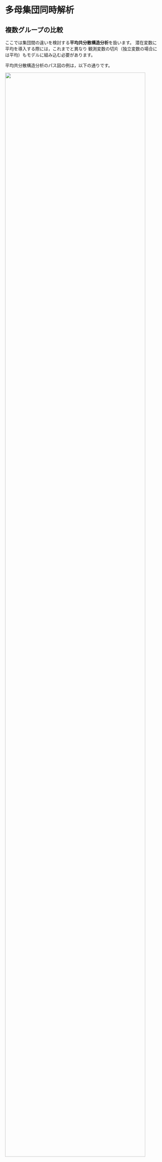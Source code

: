# 多母集団同時解析
## 複数グループの比較

ここでは集団間の違いを検討する**平均共分散構造分析**を扱います。
潜在変数に平均を導入する際には，これまでと異なり
観測変数の切片（独立変数の場合には平均）もモデルに組み込む必要があります。


平均共分散構造分析のパス図の例は，以下の通りです。

![](/images/ch07_meansem.png){width=95%}

変数から定数項へのトレーシングルールとして，以下が追加されます。

* 辿れるのは単方向矢印のみ
* 矢印の逆行しかできない

例えば，上図の$x_1$の平均$\bar{x}_1$は以下の通りです。
$$
\bar{x}_1 = a_1 \times \mu + m_1
$$

観測変数の平均が，$a_1 \times \mu$という潜在変数による成分（平均）と$x_1$独自の成分（切片）で表され，構造化されていることがわかります。

## 測定の不変性
母集団の比較では，集団間の同質性について段階的に考えます。

1. 配置不変
1. 弱い測定不変
1. 強い測定不変
1. 厳格な測定不変

**配置不変**は最も基本となるレベルです。
異なる集団で少なくとも同じモデル（変数間の構造）が
成り立っている状況です。
パス係数などが等しいかどうかは問いません。

**測定不変**は集団間の観測変数の母数に関して，
どこまで等しいといえるかでレベルが異なります。

**弱い測定不変**は，潜在変数の分散は異なるが，
潜在変数からの負荷量が集団間で等しいといえる状況です。
潜在変数の分散と共分散の比較を可能とします。

**強い測定不変**は，観測変数の切片も等しい，とするものです。
観測変数で揃えることで，潜在変数の平均，分散，共分散が
異なるかどうかを検討可能になります。
この段階で，潜在変数間に違いがみられるのであれば，
それは観測変数による測定の違いではなく，潜在変数の分布に
本質的な違いがあるといえます。

**厳格な測定不変**は，観測変数の誤差分散が集団間で等しい，
というものです。潜在変数をモデル比較する上では，
通常要求されない水準の不変性です。


## 部分的な不変性
すべての観測変数については不変性を示せない場合，
適合度の観点から，いずれの観測変数に不変性が想定できないか
特定（それ以外は成り立っていることを確認）します。
その上で，以下のような可能性を検討します。

1. 潜在変数の比較の土台は十分であることを示しつつ，当該観測変数の等値制約は外す。
1. 違いはわずかであることを確認し，等値制約はそのままにする
1. 当該観測変数を分析から除外し，再推定する。
1. 集団間で異なる構成概念を測定しているものとして結論づける。

実践的には，1や2の観点から部分的な不変性のもとで検討を進めます。

## 構造方程式モデリングにおける適合度

### 適合度指標
- 提案された理論モデルが実際に収集されたデータとどの程度整合しているかを評価する統計量
- モデルの「適合」を定量的に測定

### なぜ重要か
- モデルがデータと統計的に整合しているかを判断
- 競合する複数の理論モデルの中から最適なモデルを選択
- SEMは**確認的手法**であり，事前に指定されたモデルの妥当性評価に不可欠

### 適合度指標の分類

1. **絶対的適合度指標** (Absolute Fit Indices)
   - モデル全体の適合度を直接的に評価

2. **増分的適合度指標** (Incremental Fit Indices)  
   - 基準モデル（ヌルモデル）との比較による評価

3. **倹約的適合度指標** (Parsimony Fit Indices)
   - モデルの複雑さを考慮した適合度評価

各指標は異なる観点からモデルの適合度を評価するため，複数の指標を組み合わせて使用することが重要

### 絶対的適合度指標 (Absolute Fit Indices)

#### 特徴
- **モデル全体**の適合度を評価
- 観測データ（共分散行列）の再現度を**直接的に測定**
- ヌルモデルとの比較やパラメータ数調整は行わない

---

### 主要指標

```r
absolute_fit <- data.frame(
  指標 = c("χ² (カイ二乗値)", "χ²/df (相対カイ二乗)", "GFI", "AGFI", "RMSEA", "SRMR"),
  適合基準 = c("p > 0.05", "< 2.0 or 3.0", "≥ 0.90", "≥ 0.80", "≤ 0.05 (良好), ≤ 0.08 (許容)", "< 0.05"),
  特徴 = c("サンプルサイズに敏感", "サンプルサイズ依存性を軽減", "観測共分散の説明割合", "自由度で調整済み", "サンプルサイズの影響小", "平均的な残差")
)
require(tidyverse)
require(kableExtra)
kable(absolute_fit, format = "html", escape = FALSE) %>%
  kableExtra::kable_styling(bootstrap_options = c("striped", "hover"))
```

### 絶対適合度指標の詳細

#### カイ二乗値 (χ²)
- 最も一般的な適合度検定
- **「不適合度」の尺度** - 有意でない（p > 0.05）ことが良好
- **注意点**: サンプルサイズが大きいと過度に厳格になる
- **推奨**: サンプルサイズ < 200の場合はχ²，≥ 200の場合はχ²/dfを重視
#### RMSEA (近似の二乗平均平方根誤差)
- **人気の高い指標** - サンプルサイズの影響を比較的受けにくい
- 0.05以下：良好な適合，0.08以下：許容範囲の適合

#### GFI/AGFI (適合度指標)
- GFI: 観測された共分散の説明割合
- AGFI: モデルの自由度で調整済み

### 増分的適合度指標 (Incremental Fit Indices)

- **基準モデル（ヌルモデル）との比較**による評価
- ヌルモデル: すべての観測変数が無相関と仮定
- 絶対的適合度指標を補完する役割

---

#### 主要指標

```r
incremental_fit <- data.frame(
  指標 = c("NFI (規範適合度指標)", "NNFI/TLI", "CFI (比較適合度指標)", "IFI (増分適合度指標)"),
  適合基準 = c("≥ 0.90", "≥ 0.80", "≥ 0.90", "≥ 0.90"),
  特徴 = c("サンプルサイズ < 200で敏感", "NFIの改良版", "サンプルサイズの影響小", "不適合の改善割合")
)

kable(incremental_fit, format = "html", escape = FALSE) %>%
  kableExtra::kable_styling(bootstrap_options = c("striped", "hover"))
```

#### CFI (比較適合度指標)
- **NFIの改良版** - サンプルサイズの影響を比較的受けにくい
- ヌルモデルから研究モデルへの移行による不適合の改善割合を測定
- 0から1の範囲，1に近いほど良好


### 倹約的適合度指標 (Parsimony Fit Indices)

- モデルの適合度と**複雑さ（パラメータ数）**のバランスを評価
- **過剰適合 (overfitting)** を防ぐためのペナルティ
- より簡潔で一般化可能なモデルの選択を促進

---

#### 主要指標

```r
parsimony_fit <- data.frame(
  指標 = c("PGFI (倹約適合度指標)", "PNFI (倹約規範適合度指標)", "倹約性比率"),
  適合基準 = c("≥ 0.90", "≥ 0.90", "モデル依存"),
  目的 = c("GFIの倹約性調整", "NFIの倹約性調整", "過剰適合の評価")
)

kable(parsimony_fit, format = "html", escape = FALSE) %>%
  kableExtra::kable_styling(bootstrap_options = c("striped", "hover"))
```

#### 倹約性の重要性
- 複雑なモデル ≠ 良いモデル
- パラメータ数の増加は適合度を向上させるが，一般化可能性を低下
- **倹約性比率**: 指定モデルの自由度 / 総自由度

### 適合度指標使用上の注意点

- **単一指標に依存しない** - 複数の異なるタイプ（3～4種類）を組み合わせ
- **万能なガイドラインは存在しない** - モデル特性に応じた調整が必要

---

### 重要な注意点

```r
warnings <- data.frame(
  注意点 = c("良い適合 ≠ 強い関係", "過剰適合のリスク", "誤指定の可能性", "データ品質の影響"),
  説明 = c("変数間の相関が低くても良い適合は可能", "特にサンプルサイズ < 200で顕著", "高い修正指標は多重共線性を示唆", "非正規分布データは推定を不正確にする"),
  対策 = c("相関行列も確認", "複数指標で総合判断", "理論的妥当性も検討", "適切なサンプルサイズ確保")
)

kable(warnings, format = "html", escape = FALSE) %>%
  kableExtra::kable_styling(bootstrap_options = c("striped", "hover"))
```

### 推奨される適合度評価の手順

ステップ1: 基本的な適合度確認
1. **χ²検定** (サンプルサイズ < 200) または **χ²/df** (≥ 200)
2. **RMSEA** ≤ 0.08 (できれば ≤ 0.05)
3. **CFI** ≥ 0.90

ステップ2: 補完的指標の確認
4. **SRMR** < 0.05
5. **GFI/AGFI** (参考程度)
6. **倹約適合度指標** (モデル比較時)

ステップ3: 総合判断
- **理論的妥当性**の検討
- **修正指標**の確認
- **パラメータ推定値**の妥当性
- **残差分析**

**重要**: 統計的適合度だけでなく，理論的・実質的意味も考慮する


## 不変性の検討
$\chi^2$統計量の変化について検定を行うものがありますが，
サンプルサイズの影響などから，実施されても結果を重視しない傾向があります。

自らの仮説をベースに，それぞれのモデルの適合度指標を検討し，
「より良い」というよりは，実質科学的に「認めうる」不変性を示しつつ，
潜在変数の集団間の比較検討を行うこととなります。

適合度指標には，CFIやRMSEA，AIC/BICなどを利用します。

## **R**での検討
5歳～16歳の子どもを対象にした知能検査であるWISC-III
の結果を
躁症状があるかないかで比較する研究を例に多母集団の同時解析を
具体的にみていきましょう。

WISC-IIIの言語性検査を構成する「知識<code>Verbal1</code>」
「類似<code>Verbal2</code>」「単語<code>Verbal3</code>」
「理解<code>Verbal4</code>」と
動作性検査を構成する「絵画完成<code>Perfor1</code>」
「絵画配列<code>Perfor2</code>」「積木模様<code>Perfor3</code>」
「組合せ<code>Perfor4</code>」を
合わせた８つの観測変数を対象とします。

```r
require(lavaan)
# 変数の名前
vec_var <-
  c("Verbal1", "Verbal2", "Verbal3", "Verbal4",
    "Perfor1", "Perfor2", "Perfor3", "Perfor4")

# --- 躁状態症状をもつ集団
# 共分散
mat_cov_manic <-
  c(9.364,
    7.777, 12.461,
    6.422, 8.756, 10.112,
    5.669, 7.445, 6.797, 8.123,
    3.048, 4.922, 4.513, 4.116, 6.200,
    3.505, 4.880, 4.899, 5.178, 5.114, 15.603,
    3.690, 5.440, 5.220, 3.151, 3.587,  6.219, 11.223,
    3.640, 4.641, 4.877, 3.568, 3.819,  5.811,  6.501, 9.797)
mat_cov_manic <- getCov(mat_cov_manic, names = vec_var)
# 平均
vec_mean_manic <- c(10.09, 12.07, 10.25, 9.96, 10.90, 11.24, 10.30, 10.44)

# --- 比較集団
# 共分散
mat_cov_base <-
  c(9.610,
    5.844, 8.410,
    6.324, 6.264, 9.000,
    4.405, 4.457, 5.046, 8.410,
    4.464, 4.547, 4.512, 3.712, 10.240,
    3.478, 2.967, 2.970, 2.871,  3.802, 10.890,
    5.270, 4.930, 4.080, 3.254,  5.222,  3.590, 11.560,
    4.297, 4.594, 4.356, 3.158,  4.963,  3.594,  6.620, 10.890)
mat_cov_base <- getCov(mat_cov_base, names = vec_var)
# 平均
vec_mean_base <- c(10.10, 10.30, 9.80, 10.10, 10.10, 10.10, 9.90, 10.20)
# 比較する2グループをリストにまとめる
lst_cov <- list(manic = mat_cov_manic, base = mat_cov_base)
lst_n <- list(manic = 81, base = 200)
lst_mean <- list(manic = vec_mean_manic, base = vec_mean_base)
# モデル式の記述
mdl_wisc3 <-'
  VC =~ Verbal1 + Verbal2 + Verbal3 + Verbal4 
  VS =~ Perfor1 + Perfor2 + Perfor3 + Perfor4 
  VC ~~ VS
'
```

配置不変が成り立つかどうか，つまり想定したモデルがそれぞれの集団で成立するか
分析します。なお，共分散行列ではなく，データを与えて分析する場合は，
集団を識別する変数（例えば<code>gender</code>）を以下のように指定します。
```r
cfa(model=mdl, data=dat, group = "gender")
```

実行は以下のようになります。

```r
vec_fit <- c("chisq", "df", "rmsea", "cfi")
rslt_base <- cfa(mdl_wisc3,
  sample.cov = lst_cov, sample.nobs = lst_n, sample.mean = lst_mean,
  meanstructure = TRUE, std.lv = TRUE) 
fitMeasures(rslt_base, vec_fit)
```

配置不変は成り立っていると考えて良さそうです。

因子の分布についての検討のためには，
そもそも異なる集団の間で同じ因子を測定しているかを
確認する必要があります。
同じ因子とは，因子負荷量（loadings）が集団間で同じ，ということです。
弱い測定不変が成り立っているかは，
引数<code>group.equal</code>に等値の制約を置く
部分である<code>"loadings"</code>を指定します。

```r
rslt_weak <- cfa(mdl_wisc3,
  sample.cov = lst_cov, sample.nobs = lst_n, sample.mean = lst_mean,
  meanstructure = TRUE, group.equal = "loadings", std.lv = TRUE)
summary(rslt_weak, fit.measures = TRUE)
```

出力には<code>Group 1 [manic]:</code>と
<code>Group 2 [base]:</code>という表示がみられ，
因子負荷量には<code>(.p2.)</code>のように同じラベルが
付与されていることがわかります。

CFIやRMSEAなどから，因子負荷量に等値の制約を置いても
適合はよいものと考えられます。

同じ因子を測定していると考えられるため，今度は
切片が等しいかを確認します（強い測定不変）。
これにより，
因子平均の差を検討することが可能になります
（平均に違いがあれば，それは観測変数レベルではなく因子レベルでの違い）。

強い測定不変の制約は，弱い制約に<code>"intercepts"</code>を加えます。
```r
rslt_strong <- cfa(mdl_wisc3,
  sample.cov = lst_cov, sample.nobs = lst_n, sample.mean = lst_mean,
  meanstructure = TRUE, std.lv = TRUE, 
  group.equal = c("loadings", "intercepts"))
fitMeasures(rslt_strong, vec_fit)
```

RMSEAの値が悪く，積極的には強い測定不変の成立を主張できない可能性があります。そこでここでは，弱い測定不変性より部分的に強い測定不変性の可能性を検討しましょう。

等値制約に対しては関数<code>modindices()</code>
が使えず，代わりに<code>lavTestScore()</code>
を使うように促されます。

```r
lavTestScore(rslt_strong)
```

この検定では，等値の制約を外したときに尤度の改善がみられるかを確認します。$\chi^2$値が最も大きい<code>.p21.</code>は，出力から確認すると<code>Verval2</code>
の切片です。そこで，この切片のみ集団間での等値の制約を引数<code>group.partial</code>で外します。
切片の表現は<code>~1</code>です。

```r
rslt_p_strong <- cfa(mdl_wisc3,
  sample.cov = lst_cov, sample.nobs = lst_n, sample.mean = lst_mean,
  meanstructure = TRUE, std.lv = TRUE,
  group.equal = c("loadings", "intercepts"),
  group.partial = c("Verval2 ~1"))
```

弱い測定不変と強い測定不変の間にあるはずの部分的な
強い測定不変の適合をパッケージ<code>semTools</code>の関数<code>compareFit</code>で比較します。

```r
require(semTools)
summary(compareFit(rslt_weak, rslt_p_strong, rslt_strong))
```

ここまでで強い測定不変性を確認できた，と考えます。
あとは，厳密な測定不変が成り立つか，さらに**因子の分散共分散の等質性**の成立，**因子平均の等質性**の確認ができるかの検討に進みます。最後のモデルが許容されたら，集団間に違いはないと考えることができます。

```r
# 厳格な測定不変
rslt_strict <- cfa(mdl_wisc3,
  sample.cov = lst_cov, sample.nobs = lst_n, sample.mean = lst_mean, meanstructure = TRUE,
  std.lv = TRUE, group.equal = c("loadings", "intercepts", "residuals"),
  group.partial = "Verbal2 ~1")
# 共通因子の分散共分散
rslt_cov_lv <- cfa(mdl_wisc3,
  sample.cov = lst_cov, sample.nobs = lst_n, sample.mean = lst_mean, meanstructure = TRUE,
  std.lv = TRUE, group.equal = c("loadings", "intercepts", "residuals", "lv.variances", "lv.covariances"))
# 因子得点の平均
rslt_mean_lv <- cfa(mdl_wisc3,
  sample.cov = lst_cov, sample.nobs = lst_n, sample.mean = lst_mean, meanstructure = TRUE,
  std.lv = TRUE, group.equal = c("loadings", "intercepts", "residuals", "lv.variances", "lv.covariances", "means"))
# 因子得点の平均
rslt_mean_lv <- cfa(mdl_wisc3,
  sample.cov = lst_cov, sample.nobs = lst_n, sample.mean = lst_mean, meanstructure = TRUE,
  std.lv = TRUE, group.equal = c("loadings", "intercepts", "residuals", "lv.variances", "lv.covariances", "means"))
# モデルの比較
summary(semTools::compareFit(rslt_base, rslt_weak, rslt_p_strong, rslt_strong, rslt_strict, rslt_cov_lv, rslt_mean_lv))
```
